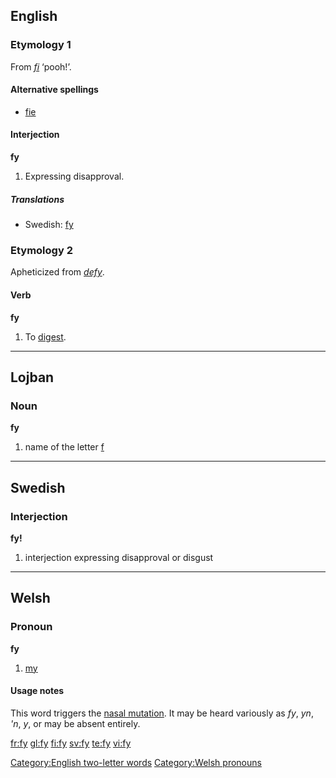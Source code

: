 ==English==

===Etymology 1===
From {{etyl|la}} ''[[fi]]'' ‘pooh!’.

====Alternative spellings====
* [[fie]]

====Interjection====
'''fy'''

# {{archaic}} Expressing disapproval.

=====Translations=====
* Swedish: [[fy#Swedish|fy]]

===Etymology 2===
Apheticized from ''[[defy]]''.

====Verb====
'''fy'''

# {{obsolete}} To [[digest]].

[[Category:English two-letter words]]

----

==Lojban==

===Noun===
'''fy'''

# name of the letter [[f]]

----

==Swedish==

===Interjection===
'''fy!'''

# interjection expressing disapproval or disgust

----

==Welsh==

===Pronoun===
'''fy'''

# [[my]]

====Usage notes====
This word triggers the [[nasal mutation]]. It may be heard variously as ''fy'', ''yn'', '''n'', ''y'', or may be absent entirely.

[[Category:Welsh pronouns]]

[[fr:fy]]
[[gl:fy]]
[[fi:fy]]
[[sv:fy]]
[[te:fy]]
[[vi:fy]]